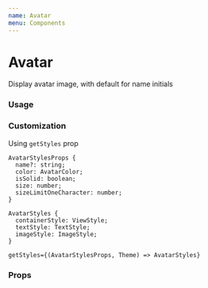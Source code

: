 ```yaml
---
name: Avatar
menu: Components
---
```



# Avatar

Display avatar image, with default for name initials

### Usage

<Playground>
  <Avatar
    source={{ uri: 'https://picsum.photos/100/100', width: 100, height: 100 }}
    // Defaults to name if source is not provided
    name="Bill Gates"
  />
</Playground>

### Customization

Using `getStyles` prop

```
AvatarStylesProps {
  name?: string;
  color: AvatarColor;
  isSolid: boolean;
  size: number;
  sizeLimitOneCharacter: number;
}

AvatarStyles {
  containerStyle: ViewStyle;
  textStyle: TextStyle;
  imageStyle: ImageStyle;
}

getStyles={(AvatarStylesProps, Theme) => AvatarStyles}
```

### Props

<Props of={Avatar} />
